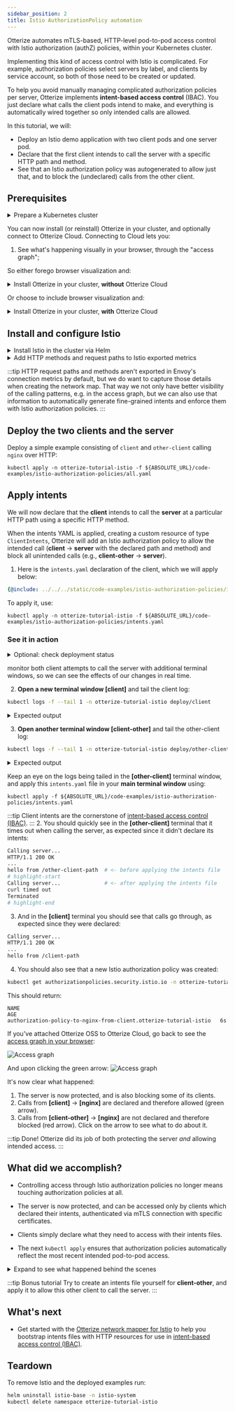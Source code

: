 ```yaml
---
sidebar_position: 2
title: Istio AuthorizationPolicy automation
---
```



Otterize automates mTLS-based, HTTP-level pod-to-pod access control with Istio authorization (authZ) policies, within your Kubernetes cluster.

Implementing this kind of access control with Istio is complicated. For example, authorization policies select servers by label, and clients by service account, so both of those need to be created or updated.

To help you avoid manually managing complicated authorization policies per server, Otterize implements **intent-based access control** (IBAC).
You just declare what calls the client pods intend to make,
and everything is automatically wired together so only intended calls are allowed.

In this tutorial, we will:

- Deploy an Istio demo application with two client pods and one server pod.
- Declare that the first client intends to call the server with a specific HTTP path and method.
- See that an Istio authorization policy was autogenerated to allow just that, and to block the (undeclared) calls from the other client.

## Prerequisites

<details>
<summary>Prepare a Kubernetes cluster</summary>

Before you start, you'll need a Kubernetes cluster. Having a cluster with a [CNI](https://kubernetes.io/docs/concepts/extend-kubernetes/compute-storage-net/network-plugins/) that supports [NetworkPolicies](https://kubernetes.io/docs/concepts/services-networking/network-policies/) isn't required for this tutorial, but is recommended so that your cluster works with other tutorials.

{@include: ../../_common/cluster-setup.md}

</details>

You can now install (or reinstall) Otterize in your cluster, and optionally connect to Otterize Cloud. Connecting to Cloud lets you:

1. See what's happening visually in your browser, through the "access graph";

So either forego browser visualization and:

<details>
<summary>Install Otterize in your cluster, <b>without</b> Otterize Cloud</summary>

{@include: ../../_common/install-otterize-istio-enabled.md}

</details>

Or choose to include browser visualization and:

<details>
<summary>Install Otterize in your cluster, <b>with</b> Otterize Cloud</summary>

#### Create an Otterize Cloud account

{@include: ../../_common/create-account.md}

#### Install Otterize OSS, connected to Otterize Cloud

{@include: ../../_common/install-otterize-from-cloud-with-istio-enforcement.md}

</details>

## Install and configure Istio

<details>
<summary>Install Istio in the cluster via Helm</summary>

{@include: ../../_common/install-istio.md}

</details>
<details>
<summary>Add HTTP methods and request paths to Istio exported metrics</summary>

Apply this configuration in the `istio-system` namespace, propagating it to all namespaces covered by the mesh.

```
kubectl apply -f ${ABSOLUTE_URL}/code-examples/network-mapper/istio-telemetry-enablement.yaml -n istio-system
```

```yaml
{@include: ../../../static/code-examples/network-mapper/istio-telemetry-enablement.yaml}
```

</details>

:::tip
HTTP request paths and methods aren't exported in Envoy's connection metrics by default, but we do want to capture those
details when creating the network map. That way we not only have better visibility of the calling patterns,
e.g. in the access graph, but we can also use that information to automatically generate fine-grained intents and
enforce them with Istio authorization policies.
:::

## Deploy the two clients and the server

Deploy a simple example consisting of `client` and `other-client` calling `nginx` over HTTP:

```shell
kubectl apply -n otterize-tutorial-istio -f ${ABSOLUTE_URL}/code-examples/istio-authorization-policies/all.yaml
```

## Apply intents

We will now declare that the **client** intends to call the **server** at a particular HTTP path using a specific HTTP method.

When the intents YAML is applied, creating a custom resource of type `ClientIntents`,
Otterize will add an Istio authorization policy to allow the intended call
(**client** &rarr; **server** with the declared path and method) and block all unintended calls (e.g., **client-other** &rarr; **server**).

1. Here is the `intents.yaml` declaration of the client, which we will apply below:

```yaml
{@include: ../../../static/code-examples/istio-authorization-policies/intents.yaml}
```

To apply it, use:
```shell
kubectl apply -n otterize-tutorial-istio -f ${ABSOLUTE_URL}/code-examples/istio-authorization-policies/intents.yaml
```
### See it in action

<details>
<summary>Optional: check deployment status</summary>
Check that the client and server pods were deployed

```bash
kubectl get pods -n otterize-tutorial-istio
```

You should see

```
NAME                           READY   STATUS    RESTARTS   AGE
client-68b775f766-749r4         2/2     Running   0          32s
nginx-c646898-2lq7l             2/2     Running   0          32s
other-client-74cc54f7b5-9rctd   2/2     Running   0          32s
```

</details>

monitor both client attempts to call the server with additional terminal windows,
so we can see the effects of our changes in real time.

2. **Open a new terminal window [client]** and tail the client log:

```bash
kubectl logs -f --tail 1 -n otterize-tutorial-istio deploy/client
```

<details>
<summary>Expected output</summary>

At this point the client should be able to communicate with the server:

```
Calling server...
HTTP/1.1 200 OK
...
hello from /client-path
```

</details>

3. **Open another terminal window [client-other]** and tail the other-client log:

```bash
kubectl logs -f --tail 1 -n otterize-tutorial-istio deploy/other-client
```

<details>
<summary>Expected output</summary>

At this point the client should be able to communicate with the server:

```
Calling server...
HTTP/1.1 200 OK
...
hello from /other-client-path
```

</details>

Keep an eye on the logs being tailed in the **[other-client]** terminal window,
and apply this `intents.yaml` file in your **main terminal window** using:

```shell
kubectl apply -f ${ABSOLUTE_URL}/code-examples/istio-authorization-policies/intents.yaml
```

:::tip
Client intents are the cornerstone of [intent-based access control (IBAC)](https://otterize.com/ibac).
::: 2. You should quickly see in the **[other-client]** terminal that it times out when calling the server,
as expected since it didn't declare its intents:

```bash
Calling server...
HTTP/1.1 200 OK
...
hello from /other-client-path  # <- before applying the intents file
# highlight-start
Calling server...              # <- after applying the intents file
curl timed out
Terminated
# highlight-end
```

3. And in the **[client]** terminal you should see that calls go through, as expected since they were declared:

```bash
Calling server...
HTTP/1.1 200 OK
...
hello from /client-path
```

4. You should also see that a new Istio authorization policy was created:

```bash
kubectl get authorizationpolicies.security.istio.io -n otterize-tutorial-istio
```

This should return:

```
NAME                                                                AGE
authorization-policy-to-nginx-from-client.otterize-tutorial-istio   6s
```

If you've attached Otterize OSS to Otterize Cloud, go back to see the [access graph in your browser](https://app.otterize.com):

![Access graph](/img/quick-tutorials/k8s-istio-authorization-policies/protected.png)

And upon clicking the green arrow:
![Access graph](/img/quick-tutorials/k8s-istio-authorization-policies/protected-edge.png)

It's now clear what happened:

1. The server is now protected, and is also blocking some of its clients.
2. Calls from **[client]** &rarr; **[nginx]** are declared and therefore allowed (green arrow).
3. Calls from **[client-other]** &rarr; **[nginx]** are not declared and therefore blocked (red arrow). Click on the arrow to see what to do about it.

:::tip Done!
Otterize did its job of both protecting the server _and_ allowing intended access.
:::

## What did we accomplish?

- Controlling access through Istio authorization policies no longer means touching authorization policies at all.

- The server is now protected, and can be accessed only by clients which declared their intents, authenticated via mTLS connection with specific certificates.

- Clients simply declare what they need to access with their intents files.

- The next `kubectl apply` ensures that authorization policies automatically reflect the most recent intended pod-to-pod access.

<details>
<summary>Expand to see what happened behind the scenes</summary>

Otterize generated a specific Istio authorization policy on the ingress of the pod of the server, allowing the server to
be accessed by the pod of the client, based on that client's declared intent. Otterize uses labels to define the authorization policy and associate it
with a server in a namespace, and uses service accounts to identify clients, as Istio requires. This happens as follows:

1. The server's pod is given a label `intents.otterize.com/server` whose value uniquely represents that server.
   The Istio authorization policy stipulates that it applies to the ingress of server pods with this label.
2. The client's service account is looked up through its pod, and used in the policy.
   The authorization policy stipulates that only services with this service account can access the server.
   In the event that the service account is shared by multiple services, an Event is placed on the `ClientIntent` to warn about this, which is also picked up as a warning in Otterize Cloud, if connected.

Otterize saved us from doing all this work: by simply declaring the client's intents in `intents.yaml`,
all the appropriate configuration was managed automatically behind the scenes.

[Learn more about Istio authorization policies and Otterize](/reference/configuration/intents-operator#istio-authorizationpolicy).

</details>

:::tip Bonus tutorial
Try to create an intents file yourself for **client-other**, and apply it to allow this other client to call the server.
:::

## What's next

- Get started with the [Otterize network mapper for Istio](/quick-start/visualization/k8s-istio-watcher) to help you bootstrap intents files with HTTP resources
  for use in [intent-based access control (IBAC)](https://otterize.com/ibac).

## Teardown

To remove Istio and the deployed examples run:

```bash
helm uninstall istio-base -n istio-system
kubectl delete namespace otterize-tutorial-istio
```
